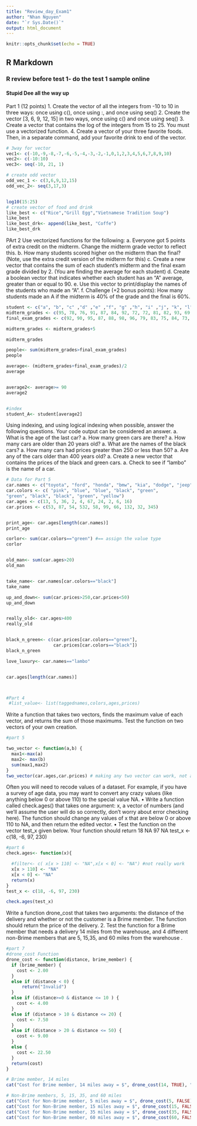 ```yaml
---
title: "Review_day_Exam1"
author: "Nhan Nguyen"
date: "`r Sys.Date()`"
output: html_document
---
```


```r
knitr::opts_chunk$set(echo = TRUE)
```

## R Markdown
### R review before test 1- do the test 1 sample online 
#### Stupid Dee all the way up


Part 1 (12 points)
1. Create the vector of all the integers from -10 to 10 in three ways: once using c(), once using :, and
once using seq()
2. Create the vector [3, 6, 9, 12, 15] in two ways, once using c() and once using seq()
3. Create a vector that contains the log of the integers from 15 to 25. You must use a vectorized function.
4. Create a vector of your three favorite foods. Then, in a separate command, add your favorite drink to
end of the vector.
```r
# 3way for vector
vec1<- c(-10,-9,-8,-7,-6,-5,-4,-3,-2,-1,0,1,2,3,4,5,6,7,8,9,10)
vec2<- c(-10:10)
vec3<- seq(-10, 21, 1)

# create odd vector 
odd_vec_1 <- c(3,6,9,12,15)
odd_vec_2<- seq(3,17,3)


log10(15:25)
# create vector of food and drink
like_best <- c("Rice","Grill Egg","Vietnamese Tradition Soup")
like_best 
like_best_drk<- append(like_best, "Coffe")
like_best_drk
```

PArt 2
Use vectorized functions for the following:
a. Everyone got 5 points of extra credit on the midterm. Change the midterm grade vector to reflect this.
b. How many students scored higher on the midterm than the final? (Note, use the extra credit version of
the midterm for this)
c. Create a new vector that contains the sum of each student’s midterm and the final exam grade divided
by 2. (You are finding the average for each student)
d. Create a boolean vector that indicates whether each student has an “A” average, greater than or equal
to 90.
e. Use this vector to print/display the names of the students who made an “A”.
f. Challenge (+2 bonus points): How many students made an A if the midterm is 40% of the grade and
the final is 60%.


```r
student <- c("a", "b", "c" ,"d" ,"e" ,"f", "g" ,"h", "i" ,"j", "k", "l", "m", "n", "o")
midterm_grades <- c(95, 78, 76, 91, 87, 84, 92, 72, 72, 81, 82, 93, 69, 94, 80)
final_exam_grades <- c(92, 90, 95, 87, 88, 98, 96, 79, 83, 75, 84, 73, 91, 78, 97)

midterm_grades <- midterm_grades+5

midterm_grades

people<- sum(midterm_grades>final_exam_grades)
people

average<- (midterm_grades+final_exam_grades)/2
average


average2<- average>= 90
average2


#index
student_A<- student[average2]

```


Using indexing, and using logical indexing when possible, answer the following questions. Your code
output can be considered an answer.
a. What is the age of the last car?
a. How many green cars are there?
a. How many cars are older than 20 years old?
a. What are the names of the black cars?
a. How many cars had prices greater than 250 or less than 50?
a. Are any of the cars older than 400 years old?
a. Create a new vector that contains the prices of the black and green cars.
a. Check to see if "lambo" is the name of a car.


```r
# Data for Part 5
car.names <- c("toyota", "ford", "honda", "bmw", "kia", "dodge", "jeep", "tesla", "subaru", "lexus")
car.colors <- c( "pink", "blue", "blue", "black", "green",
"green", "black", "black", "green", "yellow")
car.ages <- c(13, 5, 36, 2, 4, 67, 24, 2, 6, 16)
car.prices <- c(53, 87, 54, 532, 58, 99, 66, 132, 32, 345)


print_age<- car.ages[length(car.names)]
print_age

corlor<- sum(car.colors=="green") #== assign the value type 
corlor


old_man<- sum(car.ages>20)
old_man


take_name<- car.names[car.colors=="black"]
take_name

up_and_down<- sum(car.prices>250,car.prices<50)
up_and_down


really_old<- car.ages>400
really_old


black_n_green<- c(car.prices[car.colors=="green"],
                  car.prices[car.colors=="black"])
black_n_green

love_luxury<- car.names=="lambo"


car.ages[length(car.names)]



#Part 4
 #list_value<- list(taggednames,colors,ages,prices)

```


Write a function that takes two vectors, finds the maximum value of each vector, and returns the sum of
those maximums. Test the function on two vectors of your own creation.

```r
#part 5

two_vector <- function(a,b) {
  max1<-max(a)
  max2<- max(b)
  sum(max1,max2)
}
two_vector(car.ages,car.prices) # making any two vector can work, not assign a fix vector

```

Often you will need to recode values of a dataset. For example, if you have a survey of age data, you may
want to convert any crazy values (like anything below 0 or above 110) to the special value NA.
• Write a function called check.ages() that takes one argument: x, a vector of numbers (and we’ll
assume the user will do so correctly, don’t worry about error checking here). The function should
change any values of x that are below 0 or above 110 to NA, and then return the edited vector.
• Test the function on the vector test_x given below. Your function should return 18 NA 97 NA
test_x <- c(18, -6, 97, 230)

```r
#part 6
check.ages<- function(x){

  #filter<- c( x[x > 110] <- "NA",x[x < 0] <- "NA") #not really work
  x[x > 110] <- "NA"
  x[x < 0] <- "NA"
  return(x)
}
test_x <- c(18, -6, 97, 230)

check.ages(test_x)


```


Write a function drone_cost that takes two arguments: the distance of the delivery and whether or
not the customer is a Brime member. The function should return the price of the delivery.
2. Test the function for a Brime member that needs a delivery 14 miles from the warehouse, and 4 different
non-Brime members that are 5, 15,35, and 60 miles from the warehouse .
```r
#part 7
#drone_cost Function
drone_cost <- function(distance, brime_member) {
  if (brime_member) {
    cost <- 2.00
  } 
  else if (distance < 0) {
      return("Invalid")
  }
  else if (distance>=0 & distance <= 10 ) {
    cost <- 4.00
  } 
  else if (distance > 10 & distance <= 20) {
    cost <- 7.50
  } 
  else if (distance > 20 & distance <= 50) {
    cost <- 9.00
  } 
  else {
    cost <- 22.50
  }
  return(cost)
}

# Brime member, 14 miles
cat("Cost for Brime member, 14 miles away = $", drone_cost(14, TRUE), "\n")

# Non-Brime members, 5, 15, 35, and 60 miles
cat("Cost for Non-Brime member, 5 miles away = $", drone_cost(5, FALSE), "\n")
cat("Cost for Non-Brime member, 15 miles away = $", drone_cost(15, FALSE), "\n")
cat("Cost for Non-Brime member, 35 miles away = $", drone_cost(35, FALSE), "\n")
cat("Cost for Non-Brime member, 60 miles away = $", drone_cost(60, FALSE), "\n")



```